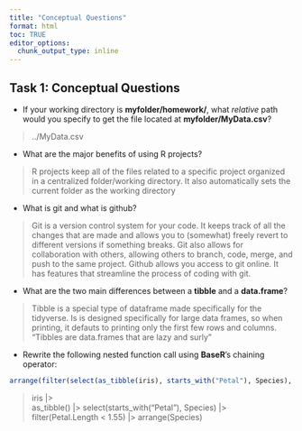 ```yaml
---
title: "Conceptual Questions"
format: html
toc: TRUE
editor_options: 
  chunk_output_type: inline
---
```


## Task 1: Conceptual Questions

-   If your working directory is **myfolder/homework/**, what *relative* path would you specify to get the file located at **myfolder/MyData.csv**?

> ../MyData.csv

-   What are the major benefits of using R projects?

> R projects keep all of the files related to a specific project organized in a centralized folder/working directory. It also automatically sets the current folder as the working directory

-   What is git and what is github?

> Git is a version control system for your code. It keeps track of all the changes that are made and allows you to (somewhat) freely revert to different versions if something breaks. Git also allows for collaboration with others, allowing others to branch, code, merge, and push to the same project. Github allows you access to git online. It has features that streamline the process of coding with git.

-   What are the two main differences between a **tibble** and a **data.frame**?

> Tibble is a special type of dataframe made specifically for the tidyverse. Is is designed specifically for large data frames, so when printing, it defauts to printing only the first few rows and columns. "Tibbles are data.frames that are lazy and surly"

-   Rewrite the following nested function call using **BaseR**'s chaining operator:

```r
arrange(filter(select(as_tibble(iris), starts_with("Petal"), Species), Petal.Length < 1.55), Species)
```

> iris |>  
    as_tibble() |> 
    select(starts_with("Petal"), Species) |>
    filter(Petal.Length < 1.55) |>
    arrange(Species)
